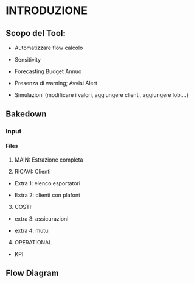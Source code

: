 # INTRODUZIONE

## Scopo del Tool:

- Automatizzare flow calcolo

- Sensitivity

- Forecasting Budget Annuo 

- Presenza di warning; Avvisi Alert

- Simulazioni (modificare i valori, aggiungere clienti, aggiungere lob....)

	

## Bakedown

### Input

#### Files


1) MAIN: Estrazione completa



2) RICAVI: Clienti

- Extra 1: elenco esportatori

- Extra 2: clienti con plafont

3) COSTI: 

- extra 3: assicurazioni 

- extra 4: mutui 


4) OPERATIONAL
- KPI



## Flow Diagram 	